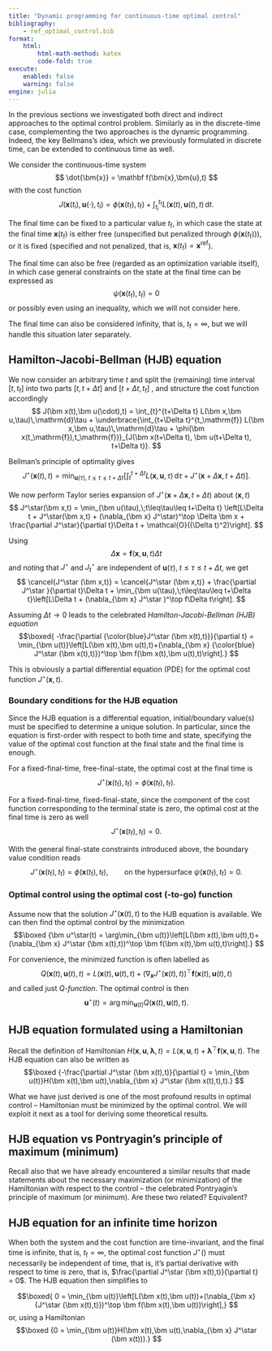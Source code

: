 ```yaml
---
title: "Dynamic programming for continuous-time optimal control"
bibliography: 
    - ref_optimal_control.bib
format:
    html:
        html-math-method: katex
        code-fold: true
execute:
    enabled: false
    warning: false
engine: julia
---
```


In the previous sections we investigated both direct and indirect approaches to the optimal control problem. Similarly as in the discrete-time case, complementing the two approaches is the dynamic programming. Indeed, the key Bellmans's idea, which we previously formulated in discrete time, can be extended to continuous time as well.

We consider the continuous-time system
$$
\dot{\bm{x}} = \mathbf f(\bm{x},\bm{u},t)
$$
with the cost function
$$
J(\bm x(t_\mathrm{i}), \bm u(\cdot), t_\mathrm{i}) = \phi(\bm x(t_\mathrm{f}),t_\mathrm{f}) + \int_{t_\mathrm{i}}^{t_\mathrm{f}}L(\bm x(t),\bm u(t),t)\, \mathrm d t.
$$

The final time can be fixed to a particular value $t_\mathrm{f}$, in which case the state at the final time $\bm x(t_\mathrm{f})$ is either free (unspecified but penalized through $\phi(\bm x(t_\mathrm{f}))$), or it is fixed (specified and not penalized, that is, $\bm x(t_\mathrm{f}) = \mathbf x^\mathrm{ref}$). 

The final time can also be free (regarded as an optimization variable itself), in which case general constraints on the state at the final time can be expressed as
$$
\psi(\bm x(t_\mathrm{f}),t_\mathrm{f})=0
$$
or possibly even using an inequality, which we will not consider here.

The final time can also be considered infinity, that is, $t_\mathrm{f}=\infty$, but we will handle this situation later separately.

## Hamilton-Jacobi-Bellman (HJB) equation

We now consider an arbitrary time $t$ and split the (remaining) time interval $[t,t_\mathrm{f}]$ into two parts $[t,t+\Delta t]$ and $[t+\Delta t,t_\mathrm{f}]$ , and structure the cost function accordingly
$$
J(\bm x(t),\bm u(\cdot),t) = \int_{t}^{t+\Delta t} L(\bm x,\bm u,\tau)\,\mathrm{d}\tau + \underbrace{\int_{t+\Delta t}^{t_\mathrm{f}} L(\bm x,\bm u,\tau)\,\mathrm{d}\tau + \phi(\bm x(t_\mathrm{f}),t_\mathrm{f})}_{J(\bm x(t+\Delta t), \bm u(t+\Delta t), t+\Delta t)}.
$$

Bellman's principle of optimality gives
$$
J^\star(\bm x(t),t) = \min_{\bm u(\tau),\;t\leq\tau\leq t+\Delta t} \left[\int_{t}^{t+\Delta t} L(\bm x,\bm u,\tau)\,\mathrm{d}\tau + J^\star(\bm x+\Delta \bm x, t+\Delta t)\right].
$$

We now perform Taylor series expansion of $J^\star(\bm x+\Delta \bm x, t+\Delta t)$ about $(\bm x,t)$
$$
J^\star(\bm x,t) = \min_{\bm u(\tau),\;t\leq\tau\leq t+\Delta t} \left[L\Delta t + J^\star(\bm x,t) + (\nabla_{\bm x} J^\star)^\top \Delta \bm x + \frac{\partial J^\star}{\partial t}\Delta t + \mathcal{O}((\Delta t)^2)\right].
$$

Using
$$
\Delta \bm x = \bm f(\bm x,\bm u,t)\Delta t
$$
and noting that $J^\star$ and $J_t^\star$ are independent of $\bm u(\tau),\;t\leq\tau\leq t+\Delta t$, we get
$$
\cancel{J^\star (\bm x,t)} = \cancel{J^\star (\bm x,t)} + \frac{\partial J^\star }{\partial t}\Delta t + \min_{\bm u(\tau),\;t\leq\tau\leq t+\Delta t}\left[L\Delta t + (\nabla_{\bm x} J^\star )^\top f\Delta t\right].
$$

Assuming $\Delta t\rightarrow 0$ leads to the celebrated *Hamilton-Jacobi-Bellman (HJB) equation*
$$\boxed{
-\frac{\partial {\color{blue}J^\star (\bm x(t),t)}}{\partial t} = \min_{\bm u(t)}\left[L(\bm x(t),\bm u(t),t)+(\nabla_{\bm x} {\color{blue} J^\star (\bm x(t),t)})^\top \bm f(\bm x(t),\bm u(t),t)\right].}
$$

This is obviously a partial differential equation (PDE) for the optimal cost function $J^\star(\bm x,t)$. 

### Boundary conditions for the HJB equation

Since the HJB equation is a differential equation, initial/boundary value(s) must be specified to determine a unique solution. In particular, since the equation is first-order with respect to both time and state, specifying the value of the optimal cost function at the final state and the final time is enough. 

For a fixed-final-time, free-final-state, the optimal cost at the final time is 
$$
J^\star (\bm x(t_\mathrm{f}),t_\mathrm{f}) = \phi(\bm x(t_\mathrm{f}),t_\mathrm{f}).
$$

For a fixed-final-time, fixed-final-state, since the component of the cost function corresponding to the terminal state is zero, the optimal cost at the final time is zero as well
$$
J^\star (\bm x(t_\mathrm{f}),t_\mathrm{f}) = 0.
$$

With the general final-state constraints introduced above, the boundary value condition reads 
$$
J^\star (\bm x(t_\mathrm{f}),t_\mathrm{f}) = \phi(\bm x(t_\mathrm{f}),t_\mathrm{f}),\qquad \text{on the hypersurface } \psi(\bm x(t_\mathrm{f}),t_\mathrm{f}) = 0. 
$$

### Optimal control using the optimal cost (-to-go) function

Assume now that the solution $J^\star (\bm x(t),t)$ to the HJB equation is available. We can then find the optimal control by the minimization
$$\boxed
{\bm u^\star(t) = \arg\min_{\bm u(t)}\left[L(\bm x(t),\bm u(t),t)+(\nabla_{\bm x} J^\star (\bm x(t),t))^\top \bm f(\bm x(t),\bm u(t),t)\right].}
$$

For convenience, the minimized function is often labelled as
$$
Q(\bm x(t),\bm u(t),t) = L(\bm x(t),\bm u(t),t)+(\nabla_{\bm x} J^\star (\bm x(t),t))^\top \bm f(\bm x(t),\bm u(t),t)
$$
and called just *Q-function*. The optimal control is then
$$
\bm u^\star(t) = \arg\min_{\bm u(t)} Q(\bm x(t),\bm u(t),t).
$$

## HJB equation formulated using a Hamiltonian

Recall the definition of Hamiltonian $H(\bm x,\bm u,\bm \lambda,t) = L(\bm x,\bm u,t) + \boldsymbol{\lambda}^\top \mathbf f(\bm x,\bm u,t)$. The HJB equation can also be written as
$$\boxed
{-\frac{\partial J^\star (\bm x(t),t)}{\partial t} = \min_{\bm u(t)}H(\bm x(t),\bm u(t),\nabla_{\bm x} J^\star (\bm x(t),t),t).}
$$

What we have just derived is one of the most profound results in optimal control – Hamiltonian must be minimized by the optimal control. We will exploit it next as a tool for deriving some theoretical results. 

## HJB equation vs Pontryagin's principle of maximum (minimum)

Recall also that we have already encountered a similar results that made statements about the necessary maximization (or minimization) of the Hamiltonian with respect to the control – the celebrated Pontryagin's principle of maximum (or minimum). Are these two related? Equivalent?

## HJB equation for an infinite time horizon  

When both the system and the cost function are time-invariant, and the final time is infinite, that is, $t_\mathrm{f}=\infty$, the optimal cost function $J^\star()$ must necessarily be independent of time, that is, it's partial derivative with respect to time is zero, that is, $\frac{\partial J^\star (\bm x(t),t)}{\partial t} = 0$. The HJB equation then simplifies to 

$$\boxed{
0 = \min_{\bm u(t)}\left[L(\bm x(t),\bm u(t))+(\nabla_{\bm x} {J^\star (\bm x(t),t)})^\top \bm f(\bm x(t),\bm u(t))\right],}
$$
or, using a Hamiltonian
$$\boxed
{0 = \min_{\bm u(t)}H(\bm x(t),\bm u(t),\nabla_{\bm x} J^\star (\bm x(t))).}
$$
